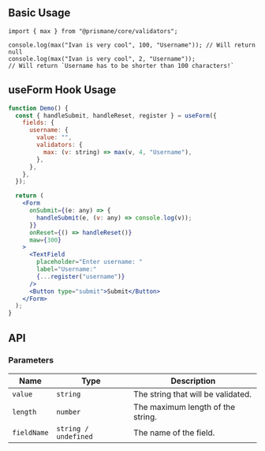 ## Basic Usage

```tsx
import { max } from "@prismane/core/validators";

console.log(max("Ivan is very cool", 100, "Username")); // Will return null
console.log(max("Ivan is very cool", 2, "Username"));
// Will return `Username has to be shorter than 100 characters!`
```

## useForm Hook Usage

```jsx
function Demo() {
  const { handleSubmit, handleReset, register } = useForm({
    fields: {
      username: {
        value: "",
        validators: {
          max: (v: string) => max(v, 4, "Username"),
        },
      },
    },
  });

  return (
    <Form
      onSubmit={(e: any) => {
        handleSubmit(e, (v: any) => console.log(v));
      }}
      onReset={() => handleReset()}
      maw={300}
    >
      <TextField
        placeholder="Enter username: "
        label="Username:"
        {...register("username")}
      />
      <Button type="submit">Submit</Button>
    </Form>
  );
}
```

## API

### Parameters

| Name        | Type                 | Description                        |
| ----------- | -------------------- | ---------------------------------- |
| `value`     | `string`             | The string that will be validated. |
| `length`    | `number`             | The maximum length of the string.  |
| `fieldName` | `string / undefined` | The name of the field.             |
